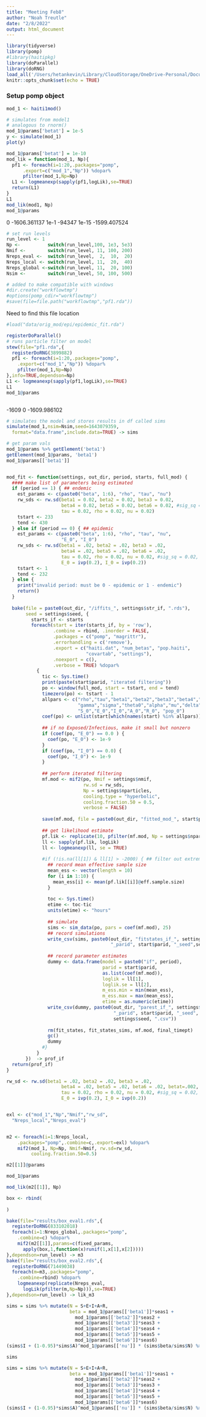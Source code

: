 ```yaml
---
title: "Meeting Feb8"
author: "Noah Treutle"
date: "2/8/2022"
output: html_document
---
```


```r
library(tidyverse)
library(pomp)
#library(haitipkg)
library(doParallel)
library(doRNG)
load_all('/Users/hetankevin/Library/CloudStorage/OneDrive-Personal/Documents/UMich/Research/haitiRes/haitipkg')
knitr::opts_chunk$set(echo = TRUE)
```



### Setup pomp object

```r
mod_1 <- haiti1mod()
```

```r
# simulates from model1
# analogous to rnorm()
mod_1@params['betat'] = 1e-5
y <- simulate(mod_1)
plot(y)
```
```r
mod_1@params['betat'] = 1e-10
mod_lik = function(mod_1, Np){
  pf1 <- foreach(i=1:20,.packages="pomp",
      .export=c("mod_1","Np")) %dopar%
      pfilter(mod_1,Np=Np)
  L1 <- logmeanexp(sapply(pf1,logLik),se=TRUE)
  return(L1)
}
L1
mod_lik(mod1, Np)
mod_1@params

```
0 -1606.361137
1e-1 -94347
1e-15 -1599.407524

```r
# set run levels
run_level <- 1
Np <-          switch(run_level,100, 1e3, 5e3)
Nmif <-        switch(run_level, 11, 100, 200)
Nreps_eval <-  switch(run_level,  2,  10,  20)
Nreps_local <- switch(run_level, 11,  20,  40)
Nreps_global <-switch(run_level, 11,  20, 100)
Nsim <-        switch(run_level, 50, 100, 500) 
```


```r
# added to make compatible with windows
#dir.create("workflowtmp")
#options(pomp_cdir="workflowtmp")
#save(file=file.path("workflowtmp","pf1.rda"))
```


Need to find this file location
```r
#load("data/orig_mod/epi/epidemic_fit.rda")
```


```r
registerDoParallel()
# runs particle filter on model
stew(file="pf1.rda",{
  registerDoRNG(3899882)
  pf1 <- foreach(i=1:20,.packages="pomp",
    .export=c("mod_1","Np")) %dopar%
    pfilter(mod_1,Np=Np)
},info=TRUE,dependson=Np)
L1 <- logmeanexp(sapply(pf1,logLik),se=TRUE)
L1
mod_1@params
```

```r

```
-1609 0
-1609.986102 

```r
# simulates the model and stores results in df called sims
simulate(mod_1,nsim=Nsim,seed=1643079359,
  format="data.frame",include.data=TRUE) -> sims
```




```r
# get param vals
mod_1@params %>% getElement('beta1')
getElement(mod_1@params, 'beta1')
mod_1@params[['beta1']]
```


```r

```


```r
mod_fit <- function(settings, out_dir, period, starts, full_mod) {
  #### make list of parameters being estimated
  if (period == 1) { ## endemic
    est_params <- c(paste0("beta", 1:6), "rho", "tau", "nu")
    rw_sds <- rw.sd(beta1 = 0.02, beta2 = 0.02, beta3 = 0.02,
                    beta4 = 0.02, beta5 = 0.02, beta6 = 0.02, #sig_sq = 0.02,
                    tau = 0.02, rho = 0.02, nu = 0.02)
    tstart <- 233
    tend <- 430
  } else if (period == 0) { ## epidemic
    est_params <- c(paste0("beta", 1:6), "rho", "tau", "nu", 
                    "E_0", "I_0")
    rw_sds <- rw.sd(beta1 = .02, beta2 = .02, beta3 = .02,
                    beta4 = .02, beta5 = .02, beta6 = .02,
                    tau = 0.02, rho = 0.02, nu = 0.02, #sig_sq = 0.02,
                    E_0 = ivp(0.2), I_0 = ivp(0.2))
    tstart <- 1
    tend <- 232
  } else {
    print("invalid period: must be 0 - epidemic or 1 - endemic")
    return()
  }
  
  bake(file = paste0(out_dir, "/iffits_", settings$str_if, ".rds"), 
       seed = settings$seed, {
         starts_if <- starts
         foreach(start = iter(starts_if, by = 'row'),
                 .combine = rbind, .inorder = FALSE,
                 .packages = c("pomp", "magrittr"),
                 .errorhandling = c('remove'),
                 .export = c("haiti.dat", "num_betas", "pop.haiti", 
                             "covartab", "settings"),
                 .noexport = c(),
                 .verbose = TRUE) %dopar% 
           {
             tic <- Sys.time()
             print(paste(start$parid, "iterated filtering"))
             po <- window(full_mod, start = tstart, end = tend)
             timezero(po) <- tstart - 1
             allpars <- c("rho","tau","beta1","beta2","beta3","beta4","beta5","beta6","betat",
                          "gamma","sigma","theta0","alpha","mu","delta","nu", #"sig_sq",
                          "S_0","E_0","I_0","A_0","R_0", "pop_0")
             coef(po) <- unlist(start[which(names(start) %in% allpars)])
             
             ## if no Exposed/Infectious, make it small but nonzero
             if (coef(po, "E_0") == 0.0 ) {
               coef(po, "E_0") <- 1e-9
             }
             if (coef(po, "I_0") == 0.0) {
               coef(po, "I_0") <- 1e-9
             }
             
             ## perform iterated filtering
             mf.mod <- mif2(po, Nmif = settings$nmif,
                            rw.sd = rw_sds,
                            Np = settings$nparticles,
                            cooling.type = "hyperbolic",
                            cooling.fraction.50 = 0.5,
                            verbose = FALSE)
             
             save(mf.mod, file = paste0(out_dir, "fitted_mod_", start$parid, ".rda"))
             
             ## get likelihood estimate 
             pf.lik <- replicate(10, pfilter(mf.mod, Np = settings$nparticles)) 
             ll <- sapply(pf.lik, logLik)
             ll <- logmeanexp(ll, se = TRUE)
             
             #if (!is.na(ll[1]) & ll[1] > -2000) { ## filter out extreme cases based on log-likelihood
               ## record mean effective sample size
               mean_ess <- vector(length = 10)
               for (i in 1:10) {
                 mean_ess[i] <- mean(pf.lik[[i]]@eff.sample.size)
               }
               
               toc <- Sys.time()
               etime <- toc-tic
               units(etime) <- "hours"
               
               ## simulate
               sims <- sim_data(po, pars = coef(mf.mod), 25)
               ## record simulations
               write_csv(sims, paste0(out_dir, "fitstates_if_", settings$str_if2, 
                                      "_parid", start$parid, "_seed",settings$seed, ".csv"))
               
               ## record parameter estimates
               dummy <- data.frame(model = paste0("if", period), 
                                   parid = start$parid,
                                   as.list(coef(mf.mod)),
                                   loglik = ll[1],
                                   loglik.se = ll[2],
                                   m_ess.min = min(mean_ess),
                                   m_ess.max = max(mean_ess),
                                   etime = as.numeric(etime))
               write_csv(dummy, paste0(out_dir, "parest_if_", settings$str_if2, 
                                       "_parid", start$parid, "_seed", 
                                       settings$seed, ".csv"))
               
               rm(fit_states, fit_states_sims, mf.mod, final_timept)
               gc()
               dummy
             #}
           }
       })  -> prof_if
  return(prof_if)
}
```



```r
rw_sd <- rw.sd(beta1 = .02, beta2 = .02, beta3 = .02,
                    beta4 = .02, beta5 = .02, beta6 = .02, betat=.002,
                    tau = 0.02, rho = 0.02, nu = 0.02, #sig_sq = 0.02,
                    E_0 = ivp(0.2), I_0 = ivp(0.2))


exl <- c("mod_1","Np","Nmif","rw_sd",
  "Nreps_local","Nreps_eval")


m2 <- foreach(i=1:Nreps_local,
    .packages="pomp",.combine=c,.export=exl) %dopar%
    mif2(mod_1, Np=Np, Nmif=Nmif, rw.sd=rw_sd,
         cooling.fraction.50=0.5)
```


```r
m2[[1]]@params
```

```r
mod_1@params
```
```r
mod_lik(m2[[1]], Np)
```

```r
box <- rbind(
  
)
```






```r
bake(file="results/box_eval1.rds",{
  registerDoRNG(833102018)
  foreach(i=1:Nreps_global,.packages="pomp",
    .combine=c) %dopar%
    mif2(m2[[1]],params=c(fixed_params,
      apply(box,1,function(x)runif(1,x[1],x[2]))))
},dependson=run_level) -> m3
bake(file="results/box_eval2.rds",{
  registerDoRNG(71449038)
  foreach(m=m3,.packages="pomp",
    .combine=rbind) %dopar%
    logmeanexp(replicate(Nreps_eval,
      logLik(pfilter(m,Np=Np))),se=TRUE)
},dependson=run_level) -> lik_m3
```


```r
sims = sims %>% mutate(N = S+E+I+A+R, 
                       beta = mod_1@params[['beta1']]*seas1 +
                         mod_1@params[['beta2']]*seas2 + 
                         mod_1@params[['beta3']]*seas3 + 
                         mod_1@params[['beta4']]*seas4 + 
                         mod_1@params[['beta5']]*seas5 + 
                         mod_1@params[['beta6']]*seas6)
(sims$I + (1-0.95)*sims$A)^mod_1@params[['nu']] * (sims$beta/sims$N) %>% plot()

sims
```


```r
sims = sims %>% mutate(N = S+E+I+A+R, 
                       beta = mod_1@params[['beta1']]*seas1 +
                         mod_1@params[['beta2']]*seas2 + 
                         mod_1@params[['beta3']]*seas3 + 
                         mod_1@params[['beta4']]*seas4 + 
                         mod_1@params[['beta5']]*seas5 + 
                         mod_1@params[['beta6']]*seas6)
(sims$I + (1-0.95)*sims$A)^mod_1@params[['nu']] * (sims$beta/sims$N) %>%
```








